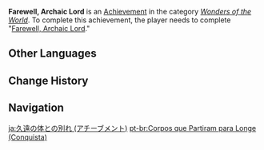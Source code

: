 {{Achievement Infobox
|title        = Farewell, Archaic Lord
|id           = 84010
|order id     = 4011
|category     = Wonders of the World
|description  = Complete "[[Farewell, Archaic Lord]]."
|requirements = 
|primogems    = 10
|tracking     = 
|hidden       = 1
|quest        = Farewell, Archaic Lord
|type         = Quest
}}
'''Farewell, Archaic Lord''' is an [[Achievement]] in the category ''[[Wonders of the World]]''. To complete this achievement, the player needs to complete "[[Farewell, Archaic Lord]]."
<!--
==Trivia==

==Video Guides==
{{EVT
|video1   = 
|caption1 = 
}}
-->
==Other Languages==
{{Transclude|Farewell, Archaic Lord|Other Languages}}

==Change History==
{{Change History|1.0}}
<!--
==References==
{{Reflist}}
-->
==Navigation==
{{Achievement Navbox|Wonders of the World|Quest}}

[[ja:久遠の体との別れ (アチーブメント)]]
[[pt-br:Corpos que Partiram para Longe (Conquista)]]